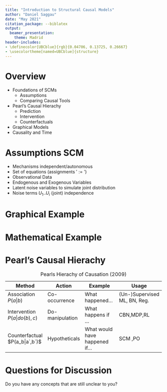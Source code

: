 ```yaml
---
title: "Introduction to Structural Causal Models"
author: "Daniel Saggau"
date: "May 2021"
citation_package: --biblatex
output: 
  beamer_presentation:
    theme: Madrid
header-includes:
- \definecolor{UBCblue}{rgb}{0.04706, 0.13725, 0.26667}
- \usecolortheme[named=UBCblue]{structure}
---
```


# Overview 

* Foundations of SCMs 
  * Assumptions 
  * Comparing Causal Tools 
* Pearl's Causal Hierachy 
  * Prediction 
  * Intervention 
  * Counterfactuals 
* Graphical Models 
* Causality and Time 

# Assumptions SCM 

- Mechanisms independent/autonomous 
- Set of equations (assignments $':='$)
- Observational Data 
- Endogenous and Exogenous Variables
- Latent noise variables to simulate joint distribution
- Noise terms $U_1..U_i$ (joint) independence


# Graphical Example 
 
\begin{columns}
\begin{column}{0.48\textwidth}


```tikz
\usetikzlibrary{calc}
\usetikzlibrary{positioning}
\usetikzlibrary{arrows}
\usetikzlibrary{calc}
\usetikzlibrary{positioning}
\usetikzlibrary{arrows}
  \begin{tikzpicture}[
    sharp corners=2pt,
    inner sep=6pt,
    node distance=2cm,
    >=latex]
\tikzstyle{my node}=[draw, shape = circle, minimum height=1cm,minimum width=1cm]
\tikzstyle{latent}=[draw, shape = rectangle, minimum height=1cm,minimum width=1cm]
\node[my node, fill=gray!30] (N){N};
\node[latent,left of=N](UN){$U_N$};
\node[my node, fill=gray!30] at ($(N)!0.5!(N)-(0pt,1.5cm)$) (L) {L};
\node[my node,right = 1 cm of L, fill=gray!30](E){E};
\node[latent,left = 1cm of L](UL){$U_L$};
\node[latent,right = 1cm of N](UE){$U_E$};
\draw[->] (UN) -- (N);
\draw[->] (UL) -- (L);
\draw[->] (UE) -- (E);
\draw[->] (N) -- (E);
\draw[->] (L) -- (E);
\end{tikzpicture}
```

\end{column}
\begin{column}{0.48\textwidth}
$\{U_N\}$ - Numeric Ability

$\{U_L\}$ - Literary Ability

$\{U_C\}$ - Quality of the Student 

$\{A\}$ - Math Test 

$\{E\}$ - English-Test

$\{C\}$ - GPA

\end{column}
\end{columns}


# Mathematical Example 

\begin{columns}
\begin{column}{0.48\textwidth}


$N:= f_N(U_N)$\newline
$L:=f_L(U_L)$\newline
$E:= f_E(N,L,U_E)$\newline

\end{column}
\begin{column}{0.48\textwidth}

$\{U_N\}$ - Numeric Ability

$\{U_L\}$ - Literary Ability

$\{U_E\}$ - Quality of the Student 

$\{N\}$ - Math Test 

$\{L\}$ - English-Test

$\{E\}$ - GPA

\end{column}
\end{columns}

# Pearl's Causal Hierachy

\footnotesize
 |Method          | Action |  Example | Usage | 
|------------------|-------------|--------------------|-------------------|
| Association $P(a|b)$               | Co-occurrence             | What happened...               |(Un-)Supervised ML, BN, Reg.  
| Intervention $P(a|do(b),c)$       | Do-manipulation           | What happens if ...            |CBN,MDP,RL    
| Counterfactual $P(a_b|a`,b`)$     | Hypotheticals   | What would have happened if...           | SCM ,PO            

Table: Pearls Hierachy of Causation (2009)

\normalsize

# Questions for Discussion

Do you have any concepts that are still unclear to you? 
